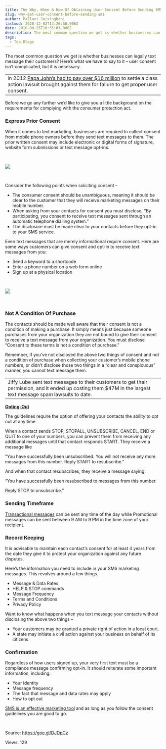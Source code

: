 ```yaml
---
title: The Why, When & How Of Obtaining User Consent Before Sending SMS
slug: why-get-user-consent-before-sending-sms
author: Pallavi Jaisinghani
lastmod: 2020-12-02T14:26:58.000Z
date: 2018-09-25T10:35:03.000Z
description: The most common question we get is whether businesses can legally text message their customers? Here’s what we have to say to it – user consent isn’t complicated, but it is necessary.
tags:
  - Top-Blogs
---
```


The most common question we get is whether businesses can legally text message their customers? Here’s what we have to say to it – user consent isn’t complicated, but it is necessary.




|  |
| --- |
| In 2012 [Papa John’s had to pay over $16 million](http://www.kleinmoynihan.com/papa-johns-to-pay-16-335-million-to-settle-tcpa-class-action/) to settle a class action lawsuit brought against them for failure to get proper user consent. |


Before we go any further we’d like to give you a little background on the requirements for complying with the consumer protection act.


### **Express Prior Consent**


When it comes to text marketing, businesses are required to collect consent from mobile phone owners before they send text messages to them. The prior written consent may include electronic or digital forms of signature, website form submissions or text message opt-ins.


 


![](https://images-msg91.s3.ap-south-1.amazonaws.com/content/images/wordpress/2018/09/t3.11_email_opt_in_woolworths-300x110.png)


 


Consider the following points when soliciting consent –


* The consumer consent should be unambiguous, meaning it should be clear to the customer that they will receive marketing messages on their mobile number.
* When asking from your contacts for consent you must disclose, “By participating, you consent to receive text messages sent through an automatic telephone dialling system.”
* The disclosure must be made clear to your contacts before they opt-in to your SMS service.


Even text messages that are merely informational require consent. Here are some ways customers can give consent and opt-in to receive text messages from you:


* Send a keyword to a shortcode
* Enter a phone number on a web form online
* Sign up at a physical location


 


![](https://images-msg91.s3.ap-south-1.amazonaws.com/content/images/wordpress/2018/09/0_Arr9-hd8DNs5Ck0j_-300x216.png)


 


### **Not A Condition Of Purchase**


The contacts should be made well aware that their consent is not a condition of making a purchase. It simply means just because someone purchases from your organization they are not bound to give their consent to receive a text message from your organization. You must disclose “Consent to these terms is not a condition of purchase.”


Remember, if you’ve not disclosed the above two things of consent and not a condition of purchase when collecting your customer’s mobile phone numbers, or didn’t disclose those two things in a “clear and conspicuous” manner, you cannot text message them. 




|  |
| --- |
| Jiffy Lube sent text messages to their customers to get their permission, and it ended up costing them $47M in the largest text message spam lawsuits to date. |


[**Opting-Out**](https://help.msg91.com/article/49-what-is-an-opt-out-sms-stop?utm_source=blog&utm_medium=int&utm_campaign=userconsent)


The guidelines require the option of offering your contacts the ability to opt out at any time.


When a contact sends STOP, STOPALL, UNSUBSCRIBE, CANCEL, END or QUIT to one of your numbers, you can prevent them from receiving any additional messages until that contact responds START. They receive a message like


“You have successfully been unsubscribed. You will not receive any more messages from this number. Reply START to resubscribe.” 


And when that contact resubscribes, they receive a message saying: 


“You have successfully been resubscribed to messages from this number. 


Reply STOP to unsubscribe.” 


### **Sending Timeframe**


[Transactional messages](https://msg91.com/transactional-sms/?utm_source=blog&utm_medium=int&utm_campaign=userconsent) can be sent any time of the day while Promotional messages can be sent between 9 AM to 9 PM in the time zone of your recipient.


### **Record Keeping**


It is advisable to maintain each contact’s consent for at least 4 years from the date they give it to protect your organization against any future disputes.


Here’s the information you need to include in your SMS marketing messages. This revolves around a few things.


* Message & Data Rates
* HELP & STOP commands
* Message Frequency
* Terms and Conditions
* Privacy Policy


Want to know what happens when you text message your contacts without disclosing the above two things –


* Your customers may be granted a private right of action in a local court.
* A state may initiate a civil action against your business on behalf of its citizens.


### **Confirmation**


Regardless of how users signed up, your very first text must be a compliance message confirming opt-in. It should reiterate some important information, including:


* Your identity
* Message frequency
* The fact that message and data rates may apply
* How to opt out


[SMS is an effective marketing tool](https://msg91.com/sms-campaign/?utm_source=blog&utm_medium=int&utm_campaign=userconsent) and as long as you follow the consent guidelines you are good to go.


 


Source: https://goo.gl/DJDpCz


 Views: 129


